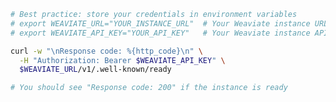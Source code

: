 
<Tabs groupId="languages">
<TabItem value="py" label="Python">

<FilteredTextBlock
  text={PyCode}
  startMarker="# InstantiationExample"
  endMarker="# END InstantiationExample"
  language="py"
  title="quickstart_check_readiness.py"
/>

</TabItem>

<TabItem value="js" label="JS/TS">

<FilteredTextBlock
  text={TSCode}
  startMarker="// InstantiationExample"
  endMarker="// END InstantiationExample"
  language="ts"
  title="quickstart_check_readiness.ts"
/>

</TabItem>

<TabItem value="go" label="Go">
<FilteredTextBlock
  text={GoCode}
  startMarker="// START InstantiationExample"
  endMarker="// END InstantiationExample"
  language="goraw"
  title="quickstart/1_check_readiness/main.go"
/>
<HostnameWarning />
</TabItem>

<TabItem value="java6" label="Java v6 (Beta)">
<FilteredTextBlock
  text={JavaV6Code}
  startMarker="// START InstantiationExample"
  endMarker="// END InstantiationExample"
  language="java"
/>
</TabItem>

<TabItem value="java" label="Java">
<FilteredTextBlock
  text={JavaCode}
  startMarker="// START InstantiationExample"
  endMarker="// END InstantiationExample"
  language="javaraw"
  title="quickstart/IsReady.java"
/>
<HostnameWarning />
</TabItem>
  <TabItem value="csharp" label="C# (Beta)">
    <FilteredTextBlock
      text={CSharpCode}
      startMarker="// START InstantiationExample"
      endMarker="// END InstantiationExample"
      language="csharp"
    />
  </TabItem>

<TabItem value="curl" label="Curl">

```bash
# Best practice: store your credentials in environment variables
# export WEAVIATE_URL="YOUR_INSTANCE_URL"  # Your Weaviate instance URL
# export WEAVIATE_API_KEY="YOUR_API_KEY"   # Your Weaviate instance API key

curl -w "\nResponse code: %{http_code}\n" \
  -H "Authorization: Bearer $WEAVIATE_API_KEY" \
  $WEAVIATE_URL/v1/.well-known/ready

# You should see "Response code: 200" if the instance is ready
```

</TabItem>
</Tabs>
